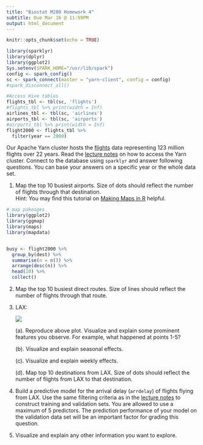 ```yaml
---
title: "Biostat M280 Homework 4"
subtitle: Due Mar 16 @ 11:59PM
output: html_document
---
```


```r
knitr::opts_chunk$set(echo = TRUE)
```

```r
library(sparklyr)
library(dplyr)
library(ggplot2)
Sys.setenv(SPARK_HOME="/usr/lib/spark")
config <- spark_config()
sc <- spark_connect(master = "yarn-client", config = config)
#spark_disconnect_all()
```

```r
#Access Hive tables
flights_tbl <- tbl(sc, 'flights')
#flights_tbl %>% print(width = Inf)
airlines_tbl <- tbl(sc, 'airlines')
airports_tbl <- tbl(sc, 'airports')
#airports_tbl %>% print(width = Inf)
flight2000 <- flights_tbl %>% 
  filter(year == 2000)
```

Our Apache Yarn cluster hosts the [flights](http://stat-computing.org/dataexpo/2009/the-data.html) data representing 123 million flights over 22 years. Read the [lecture notes](http://hua-zhou.github.io/teaching/biostatm280-2018winter/slides/12-sparklyr/sparklyr-flights.html) on how to access the Yarn cluster. Connect to the database using `sparklyr` and answer following questions. You can base your answers on a specific year or the whole data set.

1. Map the top 10 busiest airports. Size of dots should reflect the number of flights through that destination.  
Hint: You may find this tutorial on [Making Maps in R](http://eriqande.github.io/rep-res-web/lectures/making-maps-with-R.html) helpful.
```r
# map pakeages 
library(ggplot2)
library(ggmap)
library(maps)
library(mapdata)


busy <- flight2000 %>%
  group_by(dest) %>% 
  summarise(n = n()) %>% 
  arrange(desc(n)) %>%
  head(10) %>% 
  collect()

```

2. Map the top 10 busiest direct routes. Size of lines should reflect the number of flights through that route.

3. LAX:
  
    <p align="center">
    ![](./lax-by-day-98-08.png)
    </p>

    (a). Reproduce above plot. Visualize and explain some prominent features you observe. For example, what happened at points 1-5?

    (b). Visualize and explain seasonal effects.
  
    (c). Visualize and explain weekly effects.
  
    (d). Map top 10 destinations from LAX. Size of dots should reflect the number of flights from LAX to that destination.
    
4. Build a predictive model for the arrival delay (`arrdelay`) of flights flying from LAX. Use the same filtering criteria as in the [lecture notes](http://hua-zhou.github.io/teaching/biostatm280-2018winter/slides/12-sparklyr/sparklyr-flights.html) to construct training and validation sets. You are allowed to use a maximum of 5 predictors. The prediction performance of your model on the validation data set will be an important factor for grading this question.
    
5. Visualize and explain any other information you want to explore.
  